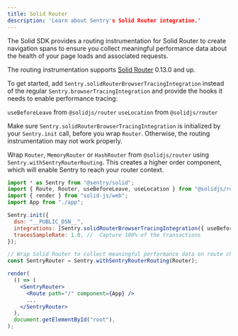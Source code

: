 ```yaml
---
title: Solid Router
description: 'Learn about Sentry's Solid Router integration.'
---
```


The Solid SDK provides a routing instrumentation for Solid Router to create navigation spans to ensure
you collect meaningful performance data about the health of your page loads and associated requests.

The routing instrumentation supports [Solid Router](https://docs.solidjs.com/solid-router) 0.13.0 and up.

To get started, add `Sentry.solidRouterBrowserTracingIntegration` instead of the regular `Sentry.browserTracingIntegration`
and provide the hooks it needs to enable performance tracing:

`useBeforeLeave` from `@solidjs/router`
`useLocation` from `@solidjs/router`

Make sure `Sentry.solidRouterBrowserTracingIntegration` is initialized by your `Sentry.init` call, before you wrap
`Router`. Otherwise, the routing instrumentation may not work properly.

Wrap `Router`, `MemoryRouter` or `HashRouter` from `@solidjs/router` using `Sentry.withSentryRouterRouting`. This
creates a higher order component, which will enable Sentry to reach your router context.

<SignInNote />

```jsx
import * as Sentry from "@sentry/solid";
import { Route, Router, useBeforeLeave, useLocation } from "@solidjs/router";
import { render } from "solid-js/web";
import App from "./app";

Sentry.init({
  dsn: "__PUBLIC_DSN__",
  integrations: [Sentry.solidRouterBrowserTracingIntegration({ useBeforeLeave, useLocation })],
  tracesSampleRate: 1.0, //  Capture 100% of the transactions
});

// Wrap Solid Router to collect meaningful performance data on route changes
const SentryRouter = Sentry.withSentryRouterRouting(Router);

render(
  () => (
    <SentryRouter>
      <Route path="/" component={App} />
      ...
    </SentryRouter>
  ),
  document.getElementById("root"),
);
```
